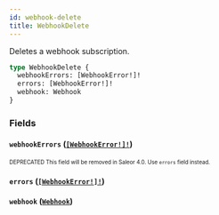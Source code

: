 ```yaml
---
id: webhook-delete
title: WebhookDelete
---
```


Deletes a webhook subscription.

```graphql
type WebhookDelete {
  webhookErrors: [WebhookError!]!
  errors: [WebhookError!]!
  webhook: Webhook
}
```

### Fields

#### `webhookErrors` ([`[WebhookError!]!`](/developer/api-reference/objects/webhook-error.mdx))

<sub><sup><span className="deprecatedTag">DEPRECATED</span> This field will be removed in Saleor 4.0. Use `errors` field instead.</sup></sub>

#### `errors` ([`[WebhookError!]!`](/developer/api-reference/objects/webhook-error.mdx))

#### `webhook` ([`Webhook`](/developer/api-reference/objects/webhook.mdx))

